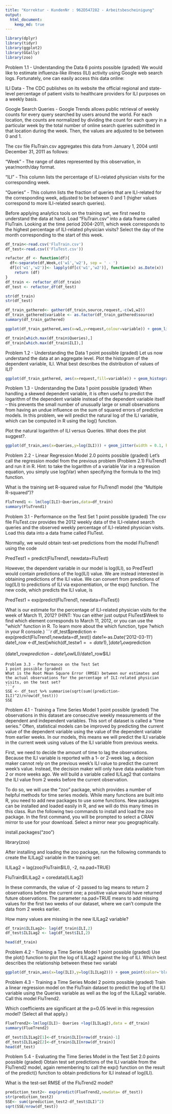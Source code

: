 ```yaml
---
title: "Korrektur - KundenNr : 962D547282 - Arbeitsbescheinigung"
output:
  html_document:
    keep_md: true
---
```




```r
library(dplyr)
library(tidyr)
library(ggplot2)
library(GGally)
library(zoo)
```

Problem 1.1 - Understanding the Data
6 points possible (graded)
We would like to estimate influenza-like illness (ILI) activity using Google web search logs. Fortunately, one can easily access this data online:

ILI Data - The CDC publishes on its website the official regional and state-level percentage of patient visits to healthcare providers for ILI purposes on a weekly basis.

Google Search Queries - Google Trends allows public retrieval of weekly counts for every query searched by users around the world. For each location, the counts are normalized by dividing the count for each query in a particular week by the total number of online search queries submitted in that location during the week. Then, the values are adjusted to be between 0 and 1.

The csv file FluTrain.csv aggregates this data from January 1, 2004 until December 31, 2011 as follows:

"Week" - The range of dates represented by this observation, in year/month/day format.

"ILI" - This column lists the percentage of ILI-related physician visits for the corresponding week.

"Queries" - This column lists the fraction of queries that are ILI-related for the corresponding week, adjusted to be between 0 and 1 (higher values correspond to more ILI-related search queries).

Before applying analytics tools on the training set, we first need to understand the data at hand. Load "FluTrain.csv" into a data frame called FluTrain. Looking at the time period 2004-2011, which week corresponds to the highest percentage of ILI-related physician visits? Select the day of the month corresponding to the start of this week.
```r
df_train<-read.csv('FluTrain.csv')
df_test<-read.csv(('FluTest.csv'))

refactor_df <- function(df){
  df<-separate(df,Week,c('w1','w2'), sep = ' - ')
  df[c('w1','w2')]<- lapply(df[c('w1','w2')], function(x) as.Date(x))
    return (df)
}
df_train <- refactor_df(df_train)
df_test <- refactor_df(df_test)

str(df_train)
str(df_test)
```
```r
df_train_gathered<- gather(df_train,source,request,-c(w1,w2))
df_train_gathered$variable <- as.factor(df_train_gathered$source)
summary(df_train_gathered)
```

```r
ggplot(df_train_gathered,aes(x=w1,y=request,colour=variable)) + geom_line()
```

```r
df_train[which.max(df_train$Queries),]
df_train[which.max(df_train$ILI),]
```
Problem 1.2 - Understanding the Data
1 point possible (graded)
Let us now understand the data at an aggregate level. Plot the histogram of the dependent variable, ILI. What best describes the distribution of values of ILI?
```r
ggplot(df_train_gathered, aes(x=request,fill=variable)) + geom_histogram(binwidth=.1)

```
Problem 1.3 - Understanding the Data
1 point possible (graded)
When handling a skewed dependent variable, it is often useful to predict the logarithm of the dependent variable instead of the dependent variable itself -- this prevents the small number of unusually large or small observations from having an undue influence on the sum of squared errors of predictive models. In this problem, we will predict the natural log of the ILI variable, which can be computed in R using the log() function.

Plot the natural logarithm of ILI versus Queries. What does the plot suggest?.
```r
ggplot(df_train,aes(x=Queries,y=log(ILI))) + geom_jitter(width = 0.1, height = 0.1,alpha=0.6,color='blue')
```
Problem 2.2 - Linear Regression Model
2.0 points possible (graded)
Let's call the regression model from the previous problem (Problem 2.1) FluTrend1 and run it in R. Hint: to take the logarithm of a variable Var in a regression equation, you simply use log(Var) when specifying the formula to the lm() function.

What is the training set R-squared value for FluTrend1 model (the "Multiple R-squared")?
```r
FluTrend1 <- lm(log(ILI)~Queries,data=df_train)
summary(FluTrend1)
```
Problem 3.1 - Performance on the Test Set
1 point possible (graded)
The csv file FluTest.csv provides the 2012 weekly data of the ILI-related search queries and the observed weekly percentage of ILI-related physician visits. Load this data into a data frame called FluTest.

Normally, we would obtain test-set predictions from the model FluTrend1 using the code

PredTest1 = predict(FluTrend1, newdata=FluTest)

However, the dependent variable in our model is log(ILI), so PredTest1 would contain predictions of the log(ILI) value. We are instead interested in obtaining predictions of the ILI value. We can convert from predictions of log(ILI) to predictions of ILI via exponentiation, or the exp() function. The new code, which predicts the ILI value, is

PredTest1 = exp(predict(FluTrend1, newdata=FluTest))

What is our estimate for the percentage of ILI-related physician visits for the week of March 11, 2012? (HINT: You can either just output FluTest$Week to find which element corresponds to March 11, 2012, or you can use the "which" function in R. To learn more about the which function, type ?which in your R console.)
```r
df_test$prediction <- exp(predict(FluTrend1,newdata=df_test))
date1<-as.Date('2012-03-11')
date1_row <-df_test[which(df_test$w1==date1),]
date1_row$prediction

(date1_row$prediction-date1_row$ILI)/date1_row$ILI
```
Problem 3.3 - Performance on the Test Set
1 point possible (graded)
What is the Root Mean Square Error (RMSE) between our estimates and the actual observations for the percentage of ILI-related physician visits, on the test set?
```r
SSE <- df_test %>% summarise(sqrt(sum((prediction-ILI)^2)/nrow(df_test)))
SSE
```
Problem 4.1 - Training a Time Series Model
1 point possible (graded)
The observations in this dataset are consecutive weekly measurements of the dependent and independent variables. This sort of dataset is called a "time series." Often, statistical models can be improved by predicting the current value of the dependent variable using the value of the dependent variable from earlier weeks. In our models, this means we will predict the ILI variable in the current week using values of the ILI variable from previous weeks.

First, we need to decide the amount of time to lag the observations. Because the ILI variable is reported with a 1- or 2-week lag, a decision maker cannot rely on the previous week's ILI value to predict the current week's value. Instead, the decision maker will only have data available from 2 or more weeks ago. We will build a variable called ILILag2 that contains the ILI value from 2 weeks before the current observation.

To do so, we will use the "zoo" package, which provides a number of helpful methods for time series models. While many functions are built into R, you need to add new packages to use some functions. New packages can be installed and loaded easily in R, and we will do this many times in this class. Run the following two commands to install and load the zoo package. In the first command, you will be prompted to select a CRAN mirror to use for your download. Select a mirror near you geographically.

install.packages("zoo")

library(zoo)

After installing and loading the zoo package, run the following commands to create the ILILag2 variable in the training set:

ILILag2 = lag(zoo(FluTrain$ILI), -2, na.pad=TRUE)

FluTrain$ILILag2 = coredata(ILILag2)

In these commands, the value of -2 passed to lag means to return 2 observations before the current one; a positive value would have returned future observations. The parameter na.pad=TRUE means to add missing values for the first two weeks of our dataset, where we can't compute the data from 2 weeks earlier.

How many values are missing in the new ILILag2 variable?
```r
df_train$ILILag2<- lag(df_train$ILI,2)
df_test$ILILag2 <- lag(df_test$ILI,2)

head(df_train)
```
Problem 4.2 - Training a Time Series Model
1 point possible (graded)
Use the plot() function to plot the log of ILILag2 against the log of ILI. Which best describes the relationship between these two variabl
```r
ggplot(df_train,aes(x=log(ILI),y=log(ILILag2))) + geom_point(color='blue',shape=21)
```
Problem 4.3 - Training a Time Series Model
2 points possible (graded)
Train a linear regression model on the FluTrain dataset to predict the log of the ILI variable using the Queries variable as well as the log of the ILILag2 variable. Call this model FluTrend2.

Which coefficients are significant at the p=0.05 level in this regression model? (Select all that apply.)
```r
FlueTrend2<-lm(log(ILI)~ Queries +log(ILILag2),data = df_train)
summary(FlueTrend2)
```
```r
df_test$ILILag2[1]<-df_train$ILI[nrow(df_train)-1]
df_test$ILILag2[2]<-df_train$ILI[nrow(df_train)]
head(df_test)
```
Problem 5.4 - Evaluating the Time Series Model in the Test Set
2.0 points possible (graded)
Obtain test set predictions of the ILI variable from the FluTrend2 model, again remembering to call the exp() function on the result of the predict() function to obtain predictions for ILI instead of log(ILI).

What is the test-set RMSE of the FluTrend2 model?
```r
prediction_test2<- exp(predict(FlueTrend2,newdata= df_test))
str(prediction_test2)
SSE<- sum((prediction_test2-df_test$ILI)^2)
sqrt(SSE/nrow(df_test))
```
